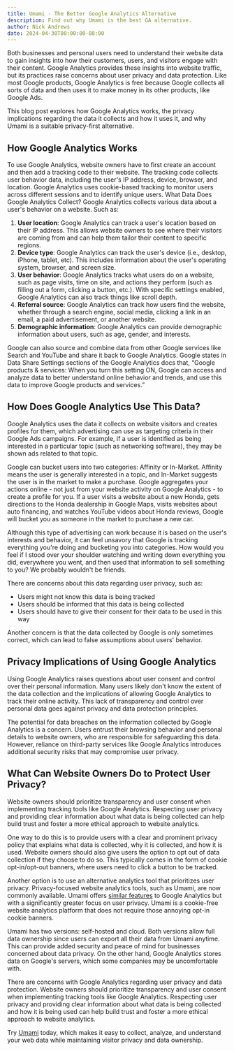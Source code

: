 ```yaml
---
title: Umami - The Better Google Analytics Alternative
description: Find out why Umami is the best GA alternative.
author: Nick Andrews
date: 2024-04-30T00:00:00-08:00
---
```


Both businesses and personal users need to understand their website data to gain insights into how their customers, users, and visitors engage with their content. Google Analytics provides these insights into website traffic, but its practices raise concerns about user privacy and data protection. Like most Google products, Google Analytics is free because Google collects all sorts of data and then uses it to make money in its other products, like Google Ads.

This blog post explores how Google Analytics works, the privacy implications regarding the data it collects and how it uses it, and why Umami is a suitable privacy-first alternative.

## How Google Analytics Works

To use Google Analytics, website owners have to first create an account and then add a tracking code to their website. The tracking code collects user behavior data, including the user's IP address, device, browser, and location. Google Analytics uses cookie-based tracking to monitor users across different sessions and to identify unique users.
What Data Does Google Analytics Collect?
Google Analytics collects various data about a user's behavior on a website. Such as:

1. **User location**: Google Analytics can track a user's location based on their IP address. This allows website owners to see where their visitors are coming from and can help them tailor their content to specific regions.
2. **Device type**: Google Analytics can track the user's device (i.e., desktop, iPhone, tablet, etc). This includes information about the user's operating system, browser, and screen size.
3. **User behavior**: Google Analytics tracks what users do on a website, such as page visits, time on site, and actions they perform (such as filling out a form, clicking a button, etc.). With specific settings enabled, Google Analytics can also track things like scroll depth.
4. **Referral source**: Google Analytics can track how users find the website, whether through a search engine, social media, clicking a link in an email, a paid advertisement, or another website.
5. **Demographic information**: Google Analytics can provide demographic information about users, such as age, gender, and interests.

Google can also source and combine data from other Google services like Search and YouTube and share it back to Google Analytics. Google states in Data Share Settings sections of the Google Analytics docs that, “Google products & services: When you turn this setting ON, Google can access and analyze data to better understand online behavior and trends, and use this data to improve Google products and services.”

## How Does Google Analytics Use This Data?

Google Analytics uses the data it collects on website visitors and creates profiles for them, which advertising can use as targeting criteria in their Google Ads campaigns. For example, if a user is identified as being interested in a particular topic (such as networking software), they may be shown ads related to that topic.

Google can bucket users into two categories: Affinity or In-Market. Affinity means the user is generally interested in a topic, and In-Market suggests the user is in the market to make a purchase. Google aggregates your actions online - not just from your website activity on Google Analytics - to create a profile for you. If a user visits a website about a new Honda, gets directions to the Honda dealership in Google Maps, visits websites about auto financing, and watches YouTube videos about Honda reviews, Google will bucket you as someone in the market to purchase a new car.

Although this type of advertising can work because it is based on the user's interests and behavior, it can feel unsavory that Google is tracking everything you're doing and bucketing you into categories. How would you feel if I stood over your shoulder watching and writing down everything you did, everywhere you went, and then used that information to sell something to you? We probably wouldn't be friends.

There are concerns about this data regarding user privacy, such as:

- Users might not know this data is being tracked
- Users should be informed that this data is being collected
- Users should have to give their consent for their data to be used in this way

Another concern is that the data collected by Google is only sometimes correct, which can lead to false assumptions about users' behavior.

## Privacy Implications of Using Google Analytics

Using Google Analytics raises questions about user consent and control over their personal information. Many users likely don't know the extent of the data collection and the implications of allowing Google Analytics to track their online activity. This lack of transparency and control over personal data goes against privacy and data protection principles.

The potential for data breaches on the information collected by Google Analytics is a concern. Users entrust their browsing behavior and personal details to website owners, who are responsible for safeguarding this data. However, reliance on third-party services like Google Analytics introduces additional security risks that may compromise user privacy.

## What Can Website Owners Do to Protect User Privacy?

Website owners should prioritize transparency and user consent when implementing tracking tools like Google Analytics. Respecting user privacy and providing clear information about what data is being collected can help build trust and foster a more ethical approach to website analytics.

One way to do this is to provide users with a clear and prominent privacy policy that explains what data is collected, why it is collected, and how it is used. Website owners should also give users the option to opt out of data collection if they choose to do so. This typically comes in the form of cookie opt-in/opt-out banners, where users need to click a button to be tracked.

Another option is to use an alternative analytics tool that prioritizes user privacy. Privacy-focused website analytics tools, such as Umami, are now commonly available. Umami offers [similar features](/features) to Google Analytics but with a significantly greater focus on user privacy. Umami is a cookie-free website analytics platform that does not require those annoying opt-in cookie banners.

Umami has two versions: self-hosted and cloud. Both versions allow full data ownership since users can export all their data from Umami anytime. This can provide added security and peace of mind for businesses concerned about data privacy. On the other hand, Google Analytics stores data on Google's servers, which some companies may be uncomfortable with.

There are concerns with Google Analytics regarding user privacy and data protection. Website owners should prioritize transparency and user consent when implementing tracking tools like Google Analytics. Respecting user privacy and providing clear information about what data is being collected and how it is being used can help build trust and foster a more ethical approach to website analytics.

Try [Umami](https://cloud.umami.is/signup?ref=umami-blog) today, which makes it easy to collect, analyze, and understand your web data while maintaining visitor privacy and data ownership.
